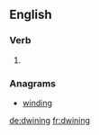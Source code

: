 ==English==

===Verb===
{{head|en}}

# {{present participle of|dwine}}

===Anagrams===
* [[winding#English|winding]]

[[de:dwining]]
[[fr:dwining]]